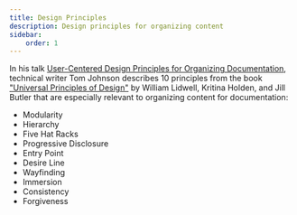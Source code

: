 ```yaml
---
title: Design Principles
description: Design principles for organizing content
sidebar:
    order: 1
---
```



In his talk [User-Centered Design Principles for Organizing Documentation](https://youtu.be/wmuW6OHD5mE?si=NkN-BWgmXBjB9eya&t=316), technical writer Tom Johnson describes 10 principles from the book ["Universal Principles of Design"](https://universalprinciplesofdesign.com/books) by William Lidwell, Kritina Holden, and Jill Butler that are especially relevant to organizing content for documentation:

- Modularity
- Hierarchy
- Five Hat Racks
- Progressive Disclosure
- Entry Point
- Desire Line 
- Wayfinding
- Immersion
- Consistency
- Forgiveness


<YouTube id="https://youtu.be/wmuW6OHD5mE?si=NkN-BWgmXBjB9eya" title="User-Centered Design Principles for Organizing Documentation"/>

